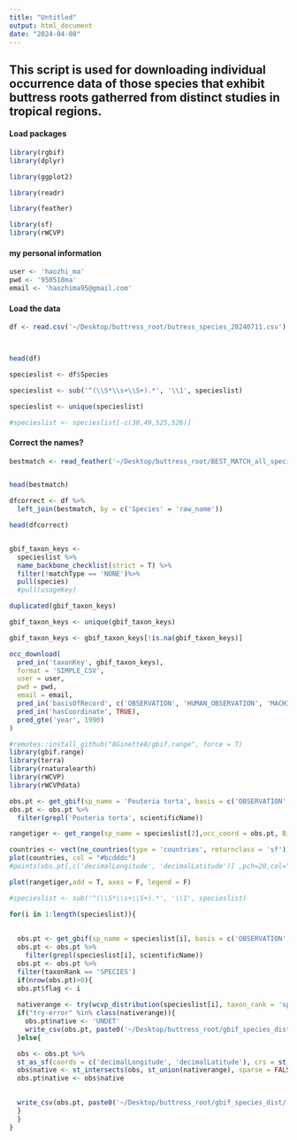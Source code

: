 ```yaml
---
title: "Untitled"
output: html_document
date: "2024-04-08"
---
```


## This script is used for downloading individual occurrence data of those species that exhibit buttress roots gatherred from distinct studies in tropical regions. 


#### Load packages

```r
library(rgbif)
library(dplyr)

library(ggplot2)

library(readr)

library(feather)

library(sf)
library(rWCVP)

```


#### my personal information


```r
user <- 'haozhi_ma'
pwd <- '950518ma'
email <- 'haozhima95@gmail.com'

```


#### Load the data

```r
df <- read.csv('~/Desktop/buttress_root/butress_species_20240711.csv')



head(df)

```


```r
specieslist <- df$Species

specieslist <- sub('^(\\S*\\s+\\S+).*', '\\1', specieslist)

specieslist <- unique(specieslist)
```

```r
#specieslist <- specieslist[-c(30,49,525,526)]
```


#### Correct the names?


```r

bestmatch <- read_feather('~/Desktop/buttress_root/BEST_MATCH_all_species_TPL.feather')


head(bestmatch)

```


```r
dfcorrect <- df %>%
  left_join(bestmatch, by = c('Species' = 'raw_name'))

head(dfcorrect)



```

```r
gbif_taxon_keys <- 
  specieslist %>%
  name_backbone_checklist(strict = T) %>%
  filter(!matchType == 'NONE')%>%
  pull(species)
  #pull(usageKey)


```


```r

duplicated(gbif_taxon_keys)

gbif_taxon_keys <- unique(gbif_taxon_keys)

gbif_taxon_keys <- gbif_taxon_keys[!is.na(gbif_taxon_keys)]

```


```r
occ_download(
  pred_in('taxonKey', gbif_taxon_keys),
  format = 'SIMPLE_CSV',
  user = user,
  pwd = pwd,
  email = email,
  pred_in('basisOfRecord', c('OBSERVATION', 'HUMAN_OBSERVATION', 'MACHINE_OBSERVATION')),
  pred_in('hasCoordinate', TRUE),
  pred_gte('year', 1990)
)

```


```r
#remotes::install_github("8Ginette8/gbif.range", force = T)
library(gbif.range)
library(terra)
library(rnaturalearth)
library(rWCVP)
library(rWCVPdata)
```





```r

obs.pt <- get_gbif(sp_name = 'Pouteria torta', basis = c('OBSERVATION', 'HUMAN_OBSERVATION'), time_period = c(1990,3000), duplicates = F, identic_xy = TRUE, absences = FALSE,  grain = 990)
obs.pt <- obs.pt %>%
  filter(grepl('Pouteria torta', scientificName))

```


```r
rangetiger <- get_range(sp_name = specieslist[2],occ_coord = obs.pt, Bioreg =eco.earth, Bioreg_name = 'ECO_NAME')

countries <- vect(ne_countries(type = 'countries', returnclass = 'sf'))
plot(countries, col = "#bcdddc")
#points(obs.pt[,c('decimalLongitude', 'decimalLatitude')] ,pch=20,col="#99340470",cex=1.5)

plot(rangetiger,add = T, axes = F, legend = F)
```


```r
#specieslist <- sub('^(\\S*\\s+\\S+).*', '\\1', specieslist)

for(i in 1:length(specieslist)){
  
  
  obs.pt <- get_gbif(sp_name = specieslist[i], basis = c('OBSERVATION', 'HUMAN_OBSERVATION'), time_period = c(1990,3000), duplicates = F, identic_xy = TRUE, absences = FALSE, grain = 990 )
  obs.pt <- obs.pt %>%
    filter(grepl(specieslist[i], scientificName))
  obs.pt <- obs.pt %>%
  filter(taxonRank == 'SPECIES')
  if(nrow(obs.pt)>0){
  obs.pt$flag <- i
  
  nativerange <- try(wcvp_distribution(specieslist[i], taxon_rank = 'species', introduced = FALSE, extinct = FALSE, location_doubtful = FALSE), silent = TRUE)
  if("try-error" %in% class(nativerange)){
    obs.pt$native <- 'UNDET'
    write_csv(obs.pt, paste0('~/Desktop/buttress_root/gbif_species_dist/', i, '_observations_20240528.csv'))
  }else{

  obs <- obs.pt %>%
  st_as_sf(coords = c('decimalLongitude', 'decimalLatitude'), crs = st_crs(4326))
  obs$native <- st_intersects(obs, st_union(nativerange), sparse = FALSE)[,1]
  obs.pt$native <- obs$native

  
  write_csv(obs.pt, paste0('~/Desktop/buttress_root/gbif_species_dist/', i, '_observations_20240725.csv'))
  }
  }
}


```


```r
```

